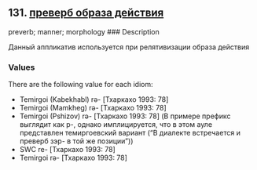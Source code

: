 ## 131. <a href =  'https://agricolamz.github.io/The_Circassian_Isoglosses_Database/131.html'>преверб образа действия</a>
preverb; manner; morphology
### Description

Данный аппликатив используется при релятивизации образа действия

### Values
There are the following value for each idiom:

* Temirgoi (Kabekhabl) rə- [Тхаркахо 1993: 78] 
* Temirgoi (Mamkheg) rə- [Тхаркахо 1993: 78] 
* Temirgoi (Pshizov) rə- [Тхаркахо 1993: 78] (В примере префикс выглядит как р-, однако имплицируется, что в этом ауле представлен темиргоевский вариант ("В диалекте встречается и преверб зэр- в той же позиции"))
* SWC  re- [Тхаркахо 1993: 78] 
* Temirgoi  rə- [Тхаркахо 1993: 78] 

